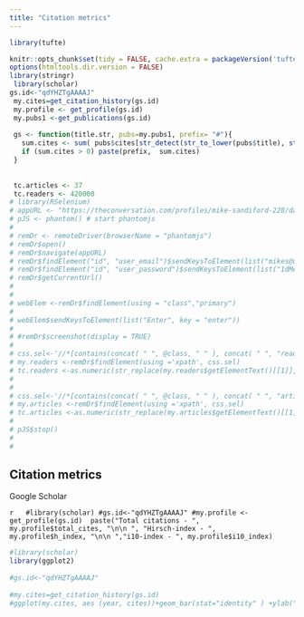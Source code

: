```yaml
---
title: "Citation metrics"
---
```

```r
library(tufte)

knitr::opts_chunk$set(tidy = FALSE, cache.extra = packageVersion('tufte'))
options(htmltools.dir.version = FALSE)
library(stringr)
 library(scholar)
gs.id<-"qdYHZTgAAAAJ"
 my.cites=get_citation_history(gs.id)
 my.profile <- get_profile(gs.id)
 my.pubs1 <-get_publications(gs.id)
 
 gs <- function(title.str, pubs=my.pubs1, prefix= "#"){
   sum.cites <- sum( pubs$cites[str_detect(str_to_lower(pubs$title), str_to_lower(title.str))])
   if (sum.cites > 0) paste(prefix,  sum.cites)
 } 
 
 
 tc.articles <- 37
 tc.readers <- 420000
# library(RSelenium)
# appURL <- "https://theconversation.com/profiles/mike-sandiford-228/dashboard"
# pJS <- phantom() # start phantomjs
# 
# remDr <- remoteDriver(browserName = "phantomjs")
# remDr$open()
# remDr$navigate(appURL)
# remDr$findElement("id", "user_email")$sendKeysToElement(list("mikes@unimelb.edu.au"))
# remDr$findElement("id", "user_password")$sendKeysToElement(list("1dMesH"))
# remDr$getCurrentUrl()
# 
# 
# webElem <-remDr$findElement(using = "class","primary")
# 
# webElem$sendKeysToElement(list("Enter", key = "enter"))
# 
# #remDr$screenshot(display = TRUE)
# 
# css.sel<-'//*[contains(concat( " ", @class, " " ), concat( " ", "readers", " " ))]//*[contains(concat( " ", @class, " " ), concat( " ", "league-gothic", " " ))]'
# my.readers <-remDr$findElement(using ='xpath', css.sel)
# tc.readers <-as.numeric(str_replace(my.readers$getElementText()[[1]], ",",""))
# 
# 
# css.sel<-'//*[contains(concat( " ", @class, " " ), concat( " ", "articles", " " ))]//*[contains(concat( " ", @class, " " ), concat( " ", "league-gothic", " " ))]'
# my.articles <-remDr$findElement(using ='xpath', css.sel)
# tc.articles <-as.numeric(str_replace(my.articles$getElementText()[[1]], ",",""))
# 
# pJS$stop()
# 
#  
```
## Citation metrics 

Google Scholar

`r  
#library(scholar)
#gs.id<-"qdYHZTgAAAAJ"
#my.profile <- get_profile(gs.id)
 paste("Total citations - ", my.profile$total_cites, "\n\n ", "Hirsch-index - ", my.profile$h_index, "\n\n ","i10-index - ", my.profile$i10_index) 
`

```r
#library(scholar)
library(ggplot2)
 
#gs.id<-"qdYHZTgAAAAJ"
 
#my.cites=get_citation_history(gs.id)
#ggplot(my.cites, aes (year, cites))+geom_bar(stat="identity" ) +ylab("google scholar cites")#+theme_classic()
```
